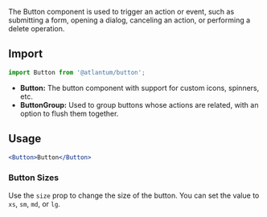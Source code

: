The Button component is used to trigger an action or event, such as submitting a
form, opening a dialog, canceling an action, or performing a delete operation.

## Import

```js
import Button from '@atlantum/button';
```

-   **Button:** The button component with support for custom icons, spinners, etc.
-   **ButtonGroup:** Used to group buttons whose actions are related, with an
    option to flush them together.

## Usage

```jsx
<Button>Button</Button>
```

### Button Sizes

Use the `size` prop to change the size of the button. You can set the value to
`xs`, `sm`, `md`, or `lg`.
